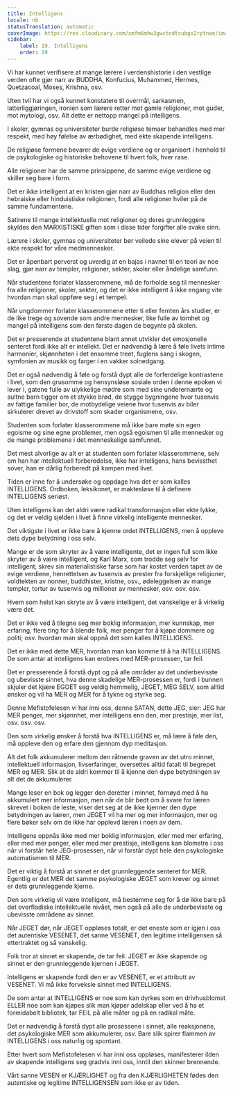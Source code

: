 ```yaml
---
title: Intelligens
locale: nb
statusTranslation: automatic
coverImage: https://res.cloudinary.com/xmfm6mhw3gwctndtcubgx2rptnae/image/upload/v1740337243/small_cover_educacion_fundamental_a051170f1c.webp
sidebar:
    label: 19. Intelligens
    order: 19
---
```

Vi har kunnet verifisere at mange lærere i verdenshistorie i den vestlige verden ofte gjør narr av BUDDHA, Konfucius, Muhammed, Hermes, Quetzacoal, Moses, Krishna, osv.

Uten tvil har vi også kunnet konstatere til overmål, sarkasmen, latterliggjøringen, ironien som lærere retter mot gamle religioner, mot guder, mot mytologi, osv. Alt dette er nettopp mangel på intelligens.

I skoler, gymnas og universiteter burde religiøse temaer behandles med mer respekt, med høy følelse av ærbødighet, med ekte skapende intelligens.

De religiøse formene bevarer de evige verdiene og er organisert i henhold til de psykologiske og historiske behovene til hvert folk, hver rase.

Alle religioner har de samme prinsippene, de samme evige verdiene og skiller seg bare i form.

Det er ikke intelligent at en kristen gjør narr av Buddhas religion eller den hebraiske eller hinduistiske religionen, fordi alle religioner hviler på de samme fundamentene.

Satirene til mange intellektuelle mot religioner og deres grunnleggere skyldes den MARXISTISKE giften som i disse tider forgifter alle svake sinn.

Lærere i skoler, gymnas og universiteter bør veilede sine elever på veien til ekte respekt for våre medmennesker.

Det er åpenbart perverst og uverdig at en bajas i navnet til en teori av noe slag, gjør narr av templer, religioner, sekter, skoler eller åndelige samfunn.

Når studentene forlater klasserommene, må de forholde seg til mennesker fra alle religioner, skoler, sekter, og det er ikke intelligent å ikke engang vite hvordan man skal oppføre seg i et tempel.

Når ungdommer forlater klasserommene etter ti eller femten års studier, er de like trege og sovende som andre mennesker, like fulle av tomhet og mangel på intelligens som den første dagen de begynte på skolen.

Det er presserende at studentene blant annet utvikler det emosjonelle senteret fordi ikke alt er intellekt. Det er nødvendig å lære å føle livets intime harmonier, skjønnheten i det ensomme treet, fuglens sang i skogen, symfonien av musikk og farger i en vakker solnedgang.

Det er også nødvendig å føle og forstå dypt alle de forferdelige kontrastene i livet, som den grusomme og hensynsløse sosiale orden i denne epoken vi lever i, gatene fulle av ulykkelige mødre som med sine underernærte og sultne barn tigger om et stykke brød, de stygge bygningene hvor tusenvis av fattige familier bor, de motbydelige veiene hvor tusenvis av biler sirkulerer drevet av drivstoff som skader organismene, osv.

Studenten som forlater klasserommene må ikke bare møte sin egen egoisme og sine egne problemer, men også egoismen til alle mennesker og de mange problemene i det menneskelige samfunnet.

Det mest alvorlige av alt er at studenten som forlater klasserommene, selv om han har intellektuell forberedelse, ikke har intelligens, hans bevissthet sover, han er dårlig forberedt på kampen med livet.

Tiden er inne for å undersøke og oppdage hva det er som kalles INTELLIGENS. Ordboken, leksikonet, er maktesløse til å definere INTELLIGENS seriøst.

Uten intelligens kan det aldri være radikal transformasjon eller ekte lykke, og det er veldig sjelden i livet å finne virkelig intelligente mennesker.

Det viktigste i livet er ikke bare å kjenne ordet INTELLIGENS, men å oppleve dets dype betydning i oss selv.

Mange er de som skryter av å være intelligente, det er ingen full som ikke skryter av å være intelligent, og Karl Marx, som trodde seg selv for intelligent, skrev sin materialistiske farse som har kostet verden tapet av de evige verdiene, henrettelsen av tusenvis av prester fra forskjellige religioner, voldtekten av nonner, buddhister, kristne, osv., ødeleggelsen av mange templer, tortur av tusenvis og millioner av mennesker, osv. osv. osv.

Hvem som helst kan skryte av å være intelligent, det vanskelige er å virkelig være det.

Det er ikke ved å tilegne seg mer boklig informasjon, mer kunnskap, mer erfaring, flere ting for å blende folk, mer penger for å kjøpe dommere og politi; osv. hvordan man skal oppnå det som kalles INTELLIGENS.

Det er ikke med dette MER, hvordan man kan komme til å ha INTELLIGENS. De som antar at intelligens kan erobres med MER-prosessen, tar feil.

Det er presserende å forstå dypt og på alle områder av det underbevisste og ubevisste sinnet, hva denne skadelige MER-prosessen er, fordi i bunnen skjuler det kjære EGOET seg veldig hemmelig, JEGET, MEG SELV, som alltid ønsker og vil ha MER og MER for å tykne og styrke seg.

Denne Mefistofelesen vi har inni oss, denne SATAN, dette JEG, sier: JEG har MER penger, mer skjønnhet, mer intelligens enn den, mer prestisje, mer list, osv. osv. osv.

Den som virkelig ønsker å forstå hva INTELLIGENS er, må lære å føle den, må oppleve den og erfare den gjennom dyp meditasjon.

Alt det folk akkumulerer mellom den råtnende graven av det utro minnet, intellektuell informasjon, livserfaringer, oversettes alltid fatalt til begrepet MER og MER. Slik at de aldri kommer til å kjenne den dype betydningen av alt det de akkumulerer.

Mange leser en bok og legger den deretter i minnet, fornøyd med å ha akkumulert mer informasjon, men når de blir bedt om å svare for læren skrevet i boken de leste, viser det seg at de ikke kjenner den dype betydningen av læren, men JEGET vil ha mer og mer informasjon, mer og flere bøker selv om de ikke har opplevd læren i noen av dem.

Intelligens oppnås ikke med mer boklig informasjon, eller med mer erfaring, eller med mer penger, eller med mer prestisje, intelligens kan blomstre i oss når vi forstår hele JEG-prosessen, når vi forstår dypt hele den psykologiske automatismen til MER.

Det er viktig å forstå at sinnet er det grunnleggende senteret for MER. Egentlig er det MER det samme psykologiske JEGET som krever og sinnet er dets grunnleggende kjerne.

Den som virkelig vil være intelligent, må bestemme seg for å dø ikke bare på det overfladiske intellektuelle nivået, men også på alle de underbevisste og ubevisste områdene av sinnet.

Når JEGET dør, når JEGET oppløses totalt, er det eneste som er igjen i oss det autentiske VESENET, det sanne VESENET, den legitime intelligensen så ettertraktet og så vanskelig.

Folk tror at sinnet er skapende, de tar feil. JEGET er ikke skapende og sinnet er den grunnleggende kjernen i JEGET.

Intelligens er skapende fordi den er av VESENET, er et attributt av VESENET. Vi må ikke forveksle sinnet med INTELLIGENS.

De som antar at INTELLIGENS er noe som kan dyrkes som en drivhusblomst ELLER noe som kan kjøpes slik man kjøper adelskap eller ved å ha et formidabelt bibliotek, tar FEIL på alle måter og på en radikal måte.

Det er nødvendig å forstå dypt alle prosessene i sinnet, alle reaksjonene, det psykologiske MER som akkumulerer, osv. Bare slik spirer flammen av INTELLIGENS i oss naturlig og spontant.

Etter hvert som Mefistofelesen vi har inni oss oppløses, manifesterer ilden av skapende intelligens seg gradvis inni oss, inntil den skinner brennende.

Vårt sanne VESEN er KJÆRLIGHET og fra den KJÆRLIGHETEN fødes den autentiske og legitime INTELLIGENSEN som ikke er av tiden.


